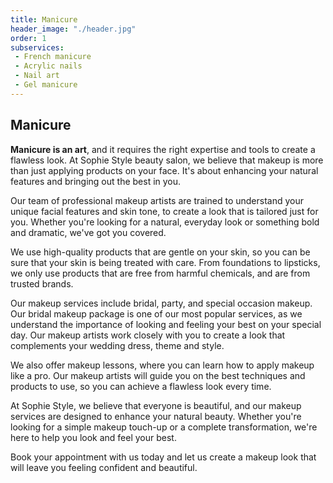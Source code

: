 ```yaml
---
title: Manicure
header_image: "./header.jpg"
order: 1
subservices:
 - French manicure
 - Acrylic nails
 - Nail art
 - Gel manicure
---
```


## Manicure

**Manicure is an art**, and it requires the right expertise and tools to create a flawless look. At Sophie Style beauty salon, we believe that makeup is more than just applying products on your face. It's about enhancing your natural features and bringing out the best in you.

Our team of professional makeup artists are trained to understand your unique facial features and skin tone, to create a look that is tailored just for you. Whether you're looking for a natural, everyday look or something bold and dramatic, we've got you covered.

We use high-quality products that are gentle on your skin, so you can be sure that your skin is being treated with care. From foundations to lipsticks, we only use products that are free from harmful chemicals, and are from trusted brands.

Our makeup services include bridal, party, and special occasion makeup. Our bridal makeup package is one of our most popular services, as we understand the importance of looking and feeling your best on your special day. Our makeup artists work closely with you to create a look that complements your wedding dress, theme and style.

We also offer makeup lessons, where you can learn how to apply makeup like a pro. Our makeup artists will guide you on the best techniques and products to use, so you can achieve a flawless look every time.

At Sophie Style, we believe that everyone is beautiful, and our makeup services are designed to enhance your natural beauty. Whether you're looking for a simple makeup touch-up or a complete transformation, we're here to help you look and feel your best.

Book your appointment with us today and let us create a makeup look that will leave you feeling confident and beautiful.